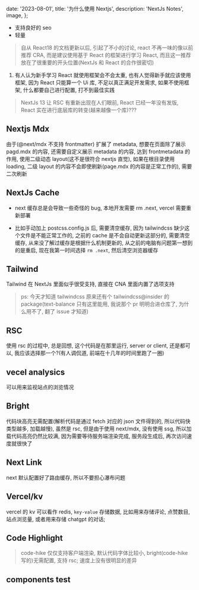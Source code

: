 

  date: '2023-08-01',
  title: '为什么使用 Nextjs',
  description: 'NextJs Notes',
  image,
};

<Imagec src={seo} alt="seo" />

- 支持良好的 seo
- 轻量

> 自从 React18 的文档更新以后, 引起了不小的讨论, react 不再一味的像以前推荐 CRA, 而是建议使用基于 React 的框架进行学习 React, 而且这一推荐放在了很重要的开头位置(NextJs 和 React 的合作很密切)

1. 有人认为新手学习 React 就使用框架会不会太重, 也有人觉得新手就应该使用框架, 因为 React 只能算一个 Ui 库, 不足以真正满足开发需求, 如果不使用框架, 什么都要自己进行配置, 打不到最佳实践

> NextJs 13 让 RSC 有重新出现在人们眼前, React 已经一年没有发版, React 实在进行底层库的转变(越来越像一个库)???

## Nextjs Mdx

由于(@next/mdx 不支持 frontmatter) 扩展了 metadata, 想要在页面除了展示 pagd.mdx 的内容, 还需要自定义展示 metadata 的内容, 达到 frontmetadata 的作用, 使用二级动态 layout(这不是很符合 nextjs 直觉), 如果在根目录使用 loading, 二级 layout 的内容不会即使刷新(page.mdx 的内容是正常工作的), 需要二次刷新

## NextJs Cache

- next 缓存总是会导致一些奇怪的 bug, 本地开发需要 rm .next, vercel 需要重新部署

- 比如手动加上 postcss.config.js 后, 需要清空缓存, 因为 tailwindcss 缺少这个文件是不能正常工作的, 之前的 cache 是不会自动更新这部分的, 需要清空缓存, 从来没了解过缓存是根据什么机制更新的, 从之前的电脑有问题第一想到的是重启, 现在我第一时间选择 `rm .next`, 然后清空浏览器缓存

## Tailwind

Tailwind 在 NextJs 里面似乎很受支持, 直接在 CNA 里面内置了选项支持

> ps: 今天才知道 tailwindcss 原来还有个 tailwindcss@insider 的 package(text-balance 只有这里能用, 我说那个 pr 明明合进仓库了, 为什么用不了, 翻了 issue 才知道)

## RSC

使用 rsc 的过程中, 总是回想, 这个代码是在那里运行, server or client, 还是都可以, 我应该选择那一个?(有人调侃道, 前端在十几年的时间里跑了一圈)

## vecel analysics

可以用来监视站点的浏览情况

## Bright

代码块高亮无需配置(解析代码是通过 fetch 对应的 json 文件得到的, 所以代码快类型越多, 加载越慢), 虽然是 rsc, 但是由于使用 next/mdx, 没有使用 ssg, 所以加载代码高亮仍然比较满, 因为需要等待服务端渲染完成, 服务段生成后, 再次访问速度就很快了

## Next Link

next 默认配置好了路由缓存, 所以不要担心瀑布问题

## Vercel/kv

vercel 的 kv 可以看作 redis, `key-value` 存储数据, 比如用来存储评论, 点赞数目, 站点浏览量, 或者用来存储 chatgpt 的对话;

## Code Highlight

> code-hike 仅仅支持客户端渲染, 默认代码字体比较小, bright(code-hike 写的)无需配置, 支持 rsc; 速度上没有很明显的差异

## components test

<ToastDemo
  text="Info"
  title={metadata.title}
  description={metadata.description}
/>
